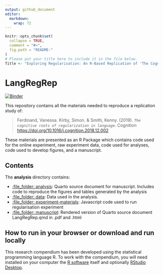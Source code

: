 ```yaml
---
output: github_document
editor: 
  markdown: 
    wrap: 72
---
```


<!-- README.md is generated from README.Rmd. Please edit that file -->

```r
knitr::opts_chunk$set(
  collapse = TRUE,
  comment = "#>",
  fig.path = "README-"
)
# Please put your title here to include it in the file below.
Title <- "Exploring Regularisation: An R-Based Replication of 'The Cognitive Roots of Regularisation in Language'"
```

# LangRegRep

[![Binder](https://mybinder.org/badge_logo.svg)](https://mybinder.org/v2/gh///master?urlpath=rstudio)

This repository contains all the materials needed to reproduce a
replication study of:

> Ferdinand, Vanessa. Kirby, Simon. & Smith, Kenny. (2019).
> *`The cognitive roots of regularization in language`*. Cognition
> <https://doi.org/10.1016/j.cognition.2018.12.002>

These materials are presented as an R Package which contains code used
for the online experiment, raw experiment data, code used for analyses,
code used to develop figures, and a manuscript.

## Contents

The **analysis** directory contains:

-   [:file_folder: analysis](/analysis): Quarto source document for
    manuscript. Includes code to reproduce the figures and tables
    generated by the analysis
-   [:file_folder: data](/data): Data used in the analysis.
-   [:file_folder: experiment-materials](/experiment-materials):
    Javascript code used to run regularisation experiment
-   [:file_folder: manuscript](/manuscript): Rendered version of Quarto
    source document LangRegRep.qmd in .pdf and .html

## How to run in your browser or download and run locally

This research compendium has been developed using the statistical
programming language R. To work with the compendium, you will need
installed on your computer the [R
software](https://cloud.r-project.org/) itself and optionally [RStudio
Desktop](https://rstudio.com/products/rstudio/download/).
